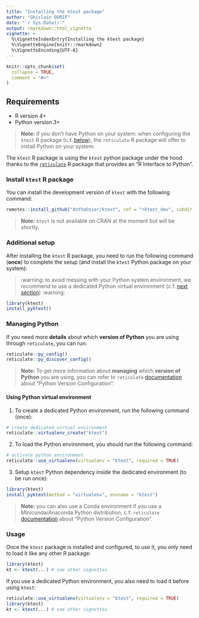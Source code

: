 ```yaml
---
title: "Installing the ktest package"
author: "Ghislain DURIF"
date: "`r Sys.Date()`"
output: rmarkdown::html_vignette
vignette: >
  %\VignetteIndexEntry{Installing the ktest package}
  %\VignetteEngine{knitr::rmarkdown}
  %\VignetteEncoding{UTF-8}
---
```


```r
knitr::opts_chunk$set(
  collapse = TRUE,
  comment = "#>"
)
```

## Requirements

- R version 4+
- Python version 3+ 

> **Note:** if you don't have Python on your system: when configuring the `ktest` R package (c.f. [below](#additional-setup)), the `reticulate` R package will offer to install Python on your system.

The `ktest` R package is using the `ktest` python package under the hood thanks to the [`reticulate`](https://CRAN.R-project.org/package=reticulate) R package that provides an "R Interface to Python".

### Install `ktest` R package

You can install the development version of `ktest` with the following command:

```r
remotes::install_github("AnthoOzier/ktest", ref = "rktest_dev", subdir = "r-pkg")
```

> **Note:** `ktest` is not available on CRAN at the moment but will be shortly.

### Additional setup

After installing the `ktest` R package, you need to run the following command (**once**) to complete the setup (and install the `ktest` Python package on your system):

> :warning: to avoid messing with your Python system environment, we recommend to use a dedicated Python virtual environment (c.f. [next section](#using-python-virtual-environment)) :warning:

```r
library(ktest)
install_pyktest()
```

### Managing Python

If you need more **details** about which **version of Python** you are using through `reticulate`, you can run:

```r
reticulate::py_config()
reticulate::py_discover_config()
```

> **Note:** To get more information about **managing** which **version of Python** you are using, you can refer to `reticulate` [documentation](https://rstudio.github.io/reticulate/articles/versions.html) about "Python Version Configuration".

#### Using Python virtual environment

1. To create a dedicated Python environment, run the following command (once):
```r
# create dedicated virtual environment
reticulate::virtualenv_create("ktest")
```

2. To load the Python environment, you should run the following command:
```r
# activate python environment
reticulate::use_virtualenv(virtualenv = "ktest", required = TRUE)
```

3. Setup `ktest` Python dependency inside the dedicated environment (to be run once):
```r
library(ktest)
install_pyktest(method = "virtualenv", envname = "ktest")
```

> **Note:** you can also use a Conda environment if you use a Miniconda/Anaconda Python distribution, c.f. `reticulate` [documentation](https://rstudio.github.io/reticulate/articles/versions.html) about "Python Version Configuration".

### Usage

Once the `ktest` package is installed and configured, to use it, you only need to load it like any other R package:
```r
library(ktest)
kt <- ktest(...) # see other vignettes
```

If you use a dedicated Python environment, you also need to load it before using `ktest`:
```r
reticulate::use_virtualenv(virtualenv = "ktest", required = TRUE)
library(ktest)
kt <- ktest(...) # see other vignettes
```
